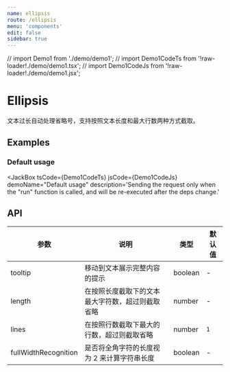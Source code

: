 ```yaml
---
name: ellipsis
route: /ellipsis
menu: 'components'
edit: false
sidebar: true
---
```



// import Demo1 from './demo/demo1';
// import Demo1CodeTs from '!raw-loader!./demo/demo1.tsx';
// import Demo1CodeJs from '!raw-loader!./demo/demo1.jsx';

# Ellipsis

文本过长自动处理省略号，支持按照文本长度和最大行数两种方式截取。

## Examples

### Default usage

<JackBox
  tsCode={Demo1CodeTs}
  jsCode={Demo1CodeJs}
  demoName="Default usage"
  description='Sending the request only when the "run" function is called, and will be re-executed after the deps change.'
>
  <Demo1 />
</JackBox>

## API

| 参数                 | 说明                                             | 类型    | 默认值 |
| -------------------- | ------------------------------------------------ | ------- | ------ |
| tooltip              | 移动到文本展示完整内容的提示                     | boolean | -      |
| length               | 在按照长度截取下的文本最大字符数，超过则截取省略 | number  | -      |
| lines                | 在按照行数截取下最大的行数，超过则截取省略       | number  | `1`    |
| fullWidthRecognition | 是否将全角字符的长度视为 2 来计算字符串长度      | boolean | -      |

